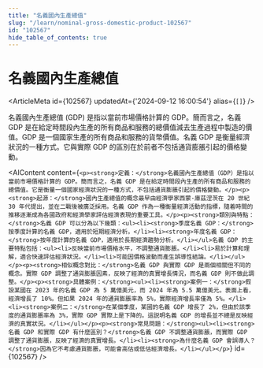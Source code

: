 ```yaml
---
title: "名義國內生產總值"
slug: "/learn/nominal-gross-domestic-product-102567"
id: "102567"
hide_table_of_contents: true
---
```



# 名義國內生產總值

<ArticleMeta id={102567} updatedAt={'2024-09-12 16:00:54'} alias={`[]`} />
<div className='border-solid border-b border-t-0 my-4 border-[var(--ifm-color-gray-300)]' />

名義國內生產總值 (GDP) 是指以當前市場價格計算的 GDP。簡而言之，名義 GDP 是在給定時間段內生產的所有商品和服務的總價值減去生產過程中製造的價值。GDP 是一個國家生產的所有商品和服務的貨幣價值。名義 GDP 是衡量經濟狀況的一種方式。它與實際 GDP 的區別在於前者不包括通貨膨脹引起的價格變動。

<AIContent content={`<p><strong>定義：</strong>名義國內生產總值（GDP）是指以當前市場價格計算的 GDP。簡而言之，名義 GDP 是在給定時間段內生產的所有商品和服務的總價值。它是衡量一個國家經濟狀況的一種方式，不包括通貨膨脹引起的價格變動。</p><p><strong>起源：</strong>國內生產總值的概念最早由經濟學家西蒙·庫茲涅茨在 20 世紀 30 年代提出，並在二戰後被廣泛採用。名義 GDP 作為一種衡量經濟活動的指標，隨着時間的推移逐漸成為各國政府和經濟學家評估經濟表現的重要工具。</p><p><strong>類別與特點：</strong>名義 GDP 可以分為以下幾類：<ul><li><strong>季度名義 GDP：</strong>按季度計算的名義 GDP，適用於短期經濟分析。</li><li><strong>年度名義 GDP：</strong>按年度計算的名義 GDP，適用於長期經濟趨勢分析。</li></ul>名義 GDP 的主要特點包括：<ul><li>反映當前市場價格水平，不調整通貨膨脹。</li><li>易於計算和理解，適合快速評估經濟狀況。</li><li>可能因價格波動而產生誤導性結論。</li></ul></p><p><strong>相似概念對比：</strong>名義 GDP 與實際 GDP 是兩個相關但不同的概念。實際 GDP 調整了通貨膨脹因素，反映了經濟的真實增長情況，而名義 GDP 則不做此調整。</p><p><strong>具體案例：</strong><ul><li><strong>案例一：</strong>假設某國在 2023 年的名義 GDP 為 5 萬億美元，而 2024 年為 5.5 萬億美元。表面上看，經濟增長了 10%。但如果 2024 年的通貨膨脹率為 5%，實際經濟增長率僅為 5%。</li><li><strong>案例二：</strong>在某個季度，某國的名義 GDP 增長了 2%，但由於該季度的通貨膨脹率為 3%，實際 GDP 實際上是下降的。這説明名義 GDP 的增長並不總是反映經濟的真實狀況。</li></ul></p><p><strong>常見問題：</strong><ul><li><strong>名義 GDP 和實際 GDP 有什麼區別？</strong>名義 GDP 不調整通貨膨脹，而實際 GDP 調整了通貨膨脹，反映了經濟的真實增長。</li><li><strong>為什麼名義 GDP 會誤導人？</strong>因為它不考慮通貨膨脹，可能會高估或低估經濟增長。</li></ul></p>`} id={102567} />
